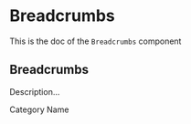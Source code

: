 <!--- Breadcrumbs.stories.mdx --->


<Meta
  title="Breadcrumbs"
  component={Breadcrumbs}
/>

# Breadcrumbs

This is the doc of the `Breadcrumbs` component

## Breadcrumbs

Description...

<Canvas>
  <Story name="base">
    <Breadcrumbs label='Category model, name field'>
      <Crumb>Category</Crumb>
      <Crumb>Name</Crumb>
    </Breadcrumbs>
  </Story>
</Canvas>
